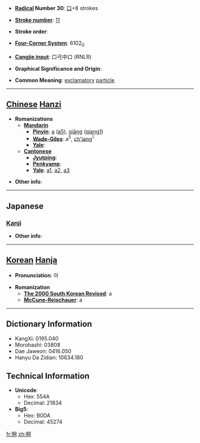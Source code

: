 * '''[[Wiktionary:Chinese radical index| Radical]] Number 30''': [[Wiktionary:Chinese radical index 口|口]]+8 strokes

* '''[[Wiktionary:Chinese total strokes index|Stroke number]]''': [[Wiktionary:Chinese total strokes index 11|11]]

* '''Stroke order''': 

* '''[[Wiktionary:Chinese four corner index|Four-Corner System]]''': 6102<sub>0</sub>

* '''[[Wiktionary:Chinese Cangjie index|Cangjie input]]''': 口弓中口 (RNLR)

* '''Graphical Significance and Origin''': 

* '''Common Meaning''': [[exclamatory]] [[particle]]

----

== [[Chinese]] [[Hanzi]] ==

* '''Romanizations'''
** '''[[Mandarin]]'''
*** '''[[Pinyin]]''': [[a]] ([[a5]]), [[qiāng]] ([[qiang1]])
*** '''[[Wade-Giles]]''': a<sup>5</sup>, [[ch'iang]]<sup>1</sup>
*** '''[[Yale]]''': 
** '''[[Cantonese]]'''
*** '''[[Jyutping]]''':
*** '''[[Penkyamp]]''': 
*** '''[[Yale]]''': [[a1]], [[a2]], [[a3]]

* '''Other info''': 

----

==Japanese==
===[[Kanji]]===
{{kanji|on readings=[[あ]] (a)
|kun readings=[[こえ]] (koe)
}}

* '''Other info''':  

----

== [[Korean]] [[Hanja]] ==

* '''Pronunciation''': 아

* '''Romanization'''
** '''[[The 2000 South Korean Revised Romanization|The 2000 South Korean Revised]]''': a
** '''[[McCune-Reischauer]]''': a

----

== Dictionary Information ==

* KangXi: 0195.040
* Morohashi: 03808
* Dae Jaweon: 0416.050
* Hanyu Da Zidian: 10634.180

== Technical Information ==

* '''Unicode''':
** Hex: 554A
** Decimal: 21834
* '''Big5''':
** Hex: B0DA
** Decimal: 45274

[[fr:啊]]
[[zh:啊]]